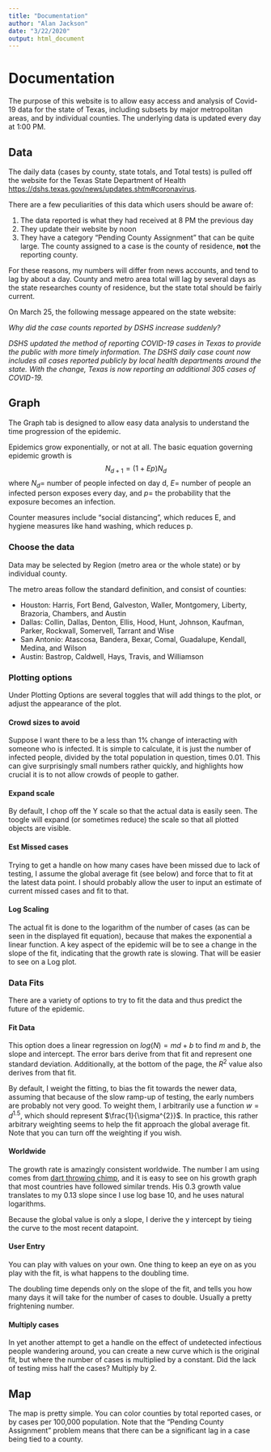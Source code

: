 ```yaml
---
title: "Documentation"
author: "Alan Jackson"
date: "3/22/2020"
output: html_document
---
```


# Documentation

The purpose of this website is to allow easy access and analysis of 
Covid-19 data for the state of Texas, including subsets by major metropolitan areas, and by individual counties. The underlying data is updated every day at 1:00 PM.

## Data

The daily data (cases by county, state totals, and Total tests) is pulled off
the website for the Texas State Department of Health 
[https://dshs.texas.gov/news/updates.shtm#coronavirus](https://dshs.texas.gov/news/updates.shtm#coronavirus).

There are a few peculiarities of this data which users should be aware of:

1. The data reported is what they had received at 8 PM the previous day
2. They update their website by noon
3. They have a category "Pending County Assignment" that can be quite large. The county assigned to a case is the county of residence, **not** the reporting county.

For these reasons, my numbers will differ from news accounts, and tend to lag by about a day. County and metro area total will lag by several days as the state researches county of residence, but the state total should be fairly current.

On March 25, the following message appeared on the state website:

_Why did the case counts reported by DSHS increase suddenly?_

_DSHS updated the method of reporting COVID-19 cases in Texas to provide the public with more timely information. The DSHS daily case count now includes all cases reported publicly by local health departments around the state. With the change, Texas is now reporting an additional 305 cases of COVID-19._

## Graph

The Graph tab is designed to allow easy data analysis to understand the time progression of the epidemic.

Epidemics grow exponentially, or not at all. The basic equation governing epidemic growth is
$$N_{d+1}=(1+Ep)N_{d}$$ where $N_{d} =$ number of people infected on day d,
$E =$ number of people an infected person exposes every day, and $p =$ the
probability that the exposure becomes an infection.

Counter measures include "social distancing", which reduces E, and hygiene
measures like hand washing, which reduces p. 

### Choose the data

Data may be selected by Region (metro area or the whole state) or by individual county.

The metro areas follow the standard definition, and consist of counties:

*  Houston: Harris, Fort Bend, Galveston, Waller, Montgomery, Liberty, Brazoria, Chambers, and Austin
*  Dallas: Collin, Dallas, Denton, Ellis, Hood, Hunt, Johnson, Kaufman, Parker, Rockwall, Somervell, Tarrant and Wise
*  San Antonio: Atascosa, Bandera, Bexar, Comal, Guadalupe, Kendall, Medina, and Wilson
*  Austin: Bastrop, Caldwell, Hays, Travis, and Williamson

### Plotting options

Under Plotting Options are several toggles that will add things to the plot, or adjust the appearance of the plot.

#### Crowd sizes to avoid

Suppose I want there to be a less than 1% change of interacting with someone
who is infected. It is simple to calculate, it is just the number of infected
people, divided by the total population in question, times 0.01. This can
give surprisingly small numbers rather quickly, and highlights how crucial 
it is to not allow crowds of people to gather.

#### Expand scale

By default, I chop off the Y scale so that the actual data is easily seen.
The toogle will expand (or sometimes reduce) the scale so that all 
plotted objects are visible.

#### Est Missed cases

Trying to get a handle on how many cases have been missed due to lack of testing, 
I assume the global average fit (see below) and force that to fit at the latest 
data point. I should probably allow the user to input an estimate of current
missed cases and fit to that.

#### Log Scaling

The actual fit is done to the logarithm of the number of cases (as can be
seen in the displayed fit equation), because that makes the exponential a 
linear function. A key aspect of the epidemic will be to see a change in the
slope of the fit, indicating that the growth rate is slowing. That will be
easier to see on a Log plot.

### Data Fits

There are a variety of options to try to fit the data and thus predict
the future of the epidemic.

#### Fit Data

This option does a linear regression on $log(N) = md + b$ to find $m$ 
and $b$, the slope and intercept. The error bars derive from that fit
and represent one standard deviation. Additionally, at the bottom of the page, 
the $R^{2}$ value also derives from that fit.

By default, I weight the fitting, to bias the fit towards the newer data,
assuming that because of the slow ramp-up of testing, the early numbers are
probably not very good. To weight them, I arbitrarily use a function
$w = d^{1.5}$, which should represent $\frac{1}{\sigma^{2}}$. In practice, 
this rather arbitrary weighting seems to help the fit approach the global
average fit. Note that you can turn off the weighting if you wish.

#### Worldwide

The growth rate is amazingly consistent worldwide. The number I am using
comes from [dart throwing chimp](https://dartthrowingchimp.shinyapps.io/covid19-app/), and it is 
easy to see on his growth graph that most countries have followed similar 
trends. His 0.3 growth value translates to my 0.13 slope since I use log 
base 10, and he uses natural logarithms.

Because the global value is only a slope, I derive the y intercept by 
tieing the curve to the most recent datapoint.

#### User Entry

You can play with values on your own. One thing to keep an eye on as
you play with the fit, is what happens to the doubling time.

The doubling time depends only on the slope of the fit, and tells you how many
days it will take for the number of cases to double. Usually a pretty 
frightening number.

#### Multiply cases

In yet another attempt to get a handle on the effect of undetected
infectious people wandering around, you can create a new curve which is the
original fit, but where the number of cases is multiplied by a constant.
Did the lack of testing miss half the cases? Multiply by 2.

## Map

The map is pretty simple. You can color counties by total reported cases,
or by cases per 100,000 population. Note that the "Pending County Assignment"
problem means that there can be a significant lag in a case being tied to
a county.









